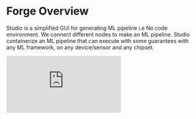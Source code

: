# Forge Overview

Studio is a simplified GUI for generating ML pipeline i.e No code environment. We connect different nodes to make an ML pipeline. Studio containerize an ML pipeline that can execute with some guarantees with any ML framework, on any device/sensor and any chipset.

<iframe
  width={640}
  height={400}
  src="https://www.loom.com/embed/673f0d41d0084eaba06ecfa04045ce57"
  frameBorder={0}
  allowFullScreen
></iframe>
